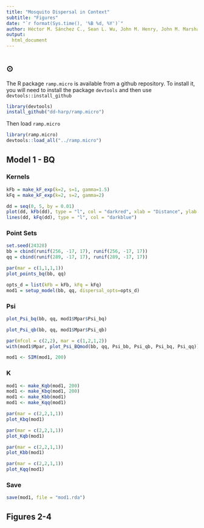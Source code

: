 ```yaml
---
title: "Mosquito Dispersal in Context"
subtitle: "Figures"
date: "`r format(Sys.time(), '%B %d, %Y')`"
author: Héctor M. Sánchez C., Sean L. Wu, John M. Henry, John M. Marshall, David L. Smith
output:
  html_document 
---
```


# {.tabset}

## $\odot$ 

The R package `ramp.micro` is available from a github repository. To install it, you will need to install the package `devtools` and then use `devtools::install_github`  

```r
library(devtools)
install_github("dd-harp/ramp.micro")
```

Then load `ramp.micro`

```r
library(ramp.micro)
devtools::load_all("../ramp.micro")
```

## Model 1 - BQ {.tabset}

### Kernels

```r
kFb = make_kF_exp(k=2, s=1, gamma=1.5)
kFq = make_kF_exp(k=2, s=2, gamma=2)
```

```r
dd = seq(0, 5, by = 0.01)
plot(dd, kFb(dd), type = "l", col = "darkred", xlab = "Distance", ylab = "Weight")
lines(dd, kFq(dd), type = "l", col = "darkblue")
```

### Point Sets 

```r
set.seed(24328)
bb = cbind(runif(256, -17, 17), runif(256, -17, 17))
qq = cbind(runif(289, -17, 17), runif(289, -17, 17))
```

```r
par(mar = c(1,1,1,1))
plot_points_bq(bb, qq)
```

```r
opts_d = list(kFb = kFb, kFq = kFq)
mod1 = setup_model(bb, qq, dispersal_opts=opts_d)
```

### Psi 

```r
plot_Psi_bq(bb, qq, mod1$Mpar$Psi_bq)
```

```r
plot_Psi_qb(bb, qq, mod1$Mpar$Psi_qb)
```

```r
par(mfcol = c(2,2), mar = c(1,2,1,2))
with(mod1$Mpar, plot_Psi_BQmod(bb, qq, Psi_bb, Psi_qb, Psi_bq, Psi_qq)) 
```
```r
mod1 <- SIM(mod1, 200)
```

### K 

```r
mod1 <- make_Kqb(mod1, 200) 
mod1 <- make_Kbq(mod1, 200) 
mod1 <- make_Kbb(mod1) 
mod1 <- make_Kqq(mod1) 
```

```r
par(mar = c(2,2,1,1))
plot_Kbq(mod1)
```
```r
par(mar = c(2,2,1,1))
plot_Kqb(mod1)
```

```r
par(mar = c(2,2,1,1))
plot_Kbb(mod1)
```

```r
par(mar = c(2,2,1,1))
plot_Kqq(mod1)
```

### Save 

```r
save(mod1, file = "mod1.rda")
```


## Figures 2-4 
